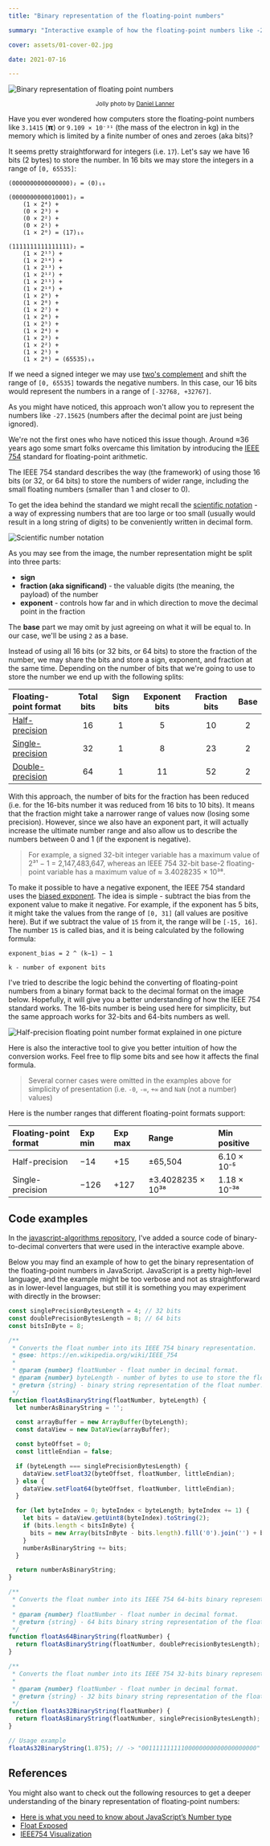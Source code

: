 ```yaml
---
title: "Binary representation of the floating-point numbers"

summary: "Interactive example of how the floating-point numbers like -27.156 are stored in binary format in a computer's memory"

cover: assets/01-cover-02.jpg

date: 2021-07-16

---
```



![Binary representation of floating point numbers](assets/01-cover-02.jpg)

<center>
  <small>
    Jolly photo by <a href="https://unsplash.com/@daniellanner?utm_source=unsplash&utm_medium=referral&utm_content=creditCopyText">Daniel Lanner</a>
  </small>
</center>

Have you ever wondered how computers store the floating-point numbers like `3.1415` (𝝿) or `9.109 × 10⁻³¹` (the mass of the electron in kg) in the memory which is limited by a finite number of ones and zeroes (aka bits)?

It seems pretty straightforward for integers (i.e. `17`). Let's say we have 16 bits (2 bytes) to store the number. In 16 bits we may store the integers in a range of `[0, 65535]`:

```text
(0000000000000000)₂ = (0)₁₀

(0000000000010001)₂ =
    (1 × 2⁴) +
    (0 × 2³) +
    (0 × 2²) +
    (0 × 2¹) +
    (1 × 2⁰) = (17)₁₀

(1111111111111111)₂ =
    (1 × 2¹⁵) +
    (1 × 2¹⁴) +
    (1 × 2¹³) +
    (1 × 2¹²) +
    (1 × 2¹¹) +
    (1 × 2¹⁰) +
    (1 × 2⁹) +
    (1 × 2⁸) +
    (1 × 2⁷) +
    (1 × 2⁶) +
    (1 × 2⁵) +
    (1 × 2⁴) +
    (1 × 2³) +
    (1 × 2²) +
    (1 × 2¹) +
    (1 × 2⁰) = (65535)₁₀
```

If we need a signed integer we may use [two's complement](https://en.wikipedia.org/wiki/Two%27s_complement) and shift the range of `[0, 65535]` towards the negative numbers. In this case, our 16 bits would represent the numbers in a range of `[-32768, +32767]`.

As you might have noticed, this approach won't allow you to represent the numbers like `-27.15625` (numbers after the decimal point are just being ignored).

We're not the first ones who have noticed this issue though. Around ≈36 years ago some smart folks overcame this limitation by introducing the [IEEE 754](https://en.wikipedia.org/wiki/IEEE_754) standard for floating-point arithmetic.

The IEEE 754 standard describes the way (the framework) of using those 16 bits (or 32, or 64 bits) to store the numbers of wider range, including the small floating numbers (smaller than 1 and closer to 0).

To get the idea behind the standard we might recall the [scientific notation](https://en.wikipedia.org/wiki/Scientific_notation) - a way of expressing numbers that are too large or too small (usually would result in a long string of digits) to be conveniently written in decimal form.

![Scientific number notation](assets/03-scientific-notation.png)

As you may see from the image, the number representation might be split into three parts:

- **sign**
- **fraction (aka significand)** - the valuable digits (the meaning, the payload) of the number
- **exponent** - controls how far and in which direction to move the decimal point in the fraction

The **base** part we may omit by just agreeing on what it will be equal to. In our case, we'll be using `2` as a base.

Instead of using all 16 bits (or 32 bits, or 64 bits) to store the fraction of the number, we may share the bits and store a sign, exponent, and fraction at the same time. Depending on the number of bits that we're going to use to store the number we end up with the following splits:


| Floating-point format | Total bits | Sign bits | Exponent bits | Fraction bits | Base |
| :-------------------- | :--------: | :-------: | :-----------: | :--------------: | :--: |
| [Half-precision](https://en.wikipedia.org/wiki/Half-precision_floating-point_format)        | 16         | 1         | 5             | 10               | 2    |
| [Single-precision](https://en.wikipedia.org/wiki/Single-precision_floating-point_format)      | 32         | 1         | 8             | 23               | 2    |
| [Double-precision](https://en.wikipedia.org/wiki/Double-precision_floating-point_format)      | 64         | 1         | 11            | 52               | 2    |

With this approach, the number of bits for the fraction has been reduced (i.e. for the 16-bits number it was reduced from 16 bits to 10 bits). It means that the fraction might take a narrower range of values now (losing some precision). However, since we also have an exponent part, it will actually increase the ultimate number range and also allow us to describe the numbers between 0 and 1 (if the exponent is negative).

> For example, a signed 32-bit integer variable has a maximum value of 2³¹ − 1 = 2,147,483,647, whereas an IEEE 754 32-bit base-2 floating-point variable has a maximum value of ≈ 3.4028235 × 10³⁸.

To make it possible to have a negative exponent, the IEEE 754 standard uses the [biased exponent](https://en.wikipedia.org/wiki/Exponent_bias). The idea is simple - subtract the bias from the exponent value to make it negative. For example, if the exponent has 5 bits, it might take the values from the range of `[0, 31]` (all values are positive here). But if we subtract the value of `15` from it, the range will be `[-15, 16]`. The number `15` is called bias, and it is being calculated by the following formula:

```
exponent_bias = 2 ^ (k−1) − 1

k - number of exponent bits
```

I've tried to describe the logic behind the converting of floating-point numbers from a binary format back to the decimal format on the image below. Hopefully, it will give you a better understanding of how the IEEE 754 standard works. The 16-bits number is being used here for simplicity, but the same approach works for 32-bits and 64-bits numbers as well.

![Half-precision floating point number format explained in one picture](assets/02-half-precision-floating-point-number-explained.png)

Here is also the interactive tool to give you better intuition of how the conversion works. Feel free to flip some bits and see how it affects the final formula.

<InteractivePostArea title="👉🏻 Half-precision (16 bits) floating point format">
  <Formula />
</InteractivePostArea>

> Several corner cases were omitted in the examples above for simplicity of presentation (i.e. `-0`, `-∞`, `+∞` and `NaN` (not a number) values)

Here is the number ranges that different floating-point formats support:

| Floating-point format | Exp min | Exp max | Range            | Min positive |
| :-------------------- | :------ | :------ | :--------------- | :----------- |
| Half-precision        | −14     | +15     | ±65,504          | 6.10 × 10⁻⁵  |
| Single-precision      | −126    | +127    | ±3.4028235 × 10³⁸| 1.18 × 10⁻³⁸ |

## Code examples

In the [javascript-algorithms repository](https://github.com/trekhleb/javascript-algorithms/tree/master/src/algorithms/math/binary-floating-point), I've added a source code of binary-to-decimal converters that were used in the interactive example above.

Below you may find an example of how to get the binary representation of the floating-point numbers in JavaScript. JavaScript is a pretty high-level language, and the example might be too verbose and not as straightforward as in lower-level languages, but still it is something you may experiment with directly in the browser:

```javascript
const singlePrecisionBytesLength = 4; // 32 bits
const doublePrecisionBytesLength = 8; // 64 bits
const bitsInByte = 8;

/**
 * Converts the float number into its IEEE 754 binary representation.
 * @see: https://en.wikipedia.org/wiki/IEEE_754
 *
 * @param {number} floatNumber - float number in decimal format.
 * @param {number} byteLength - number of bytes to use to store the float number.
 * @return {string} - binary string representation of the float number.
 */
function floatAsBinaryString(floatNumber, byteLength) {
  let numberAsBinaryString = '';

  const arrayBuffer = new ArrayBuffer(byteLength);
  const dataView = new DataView(arrayBuffer);

  const byteOffset = 0;
  const littleEndian = false;

  if (byteLength === singlePrecisionBytesLength) {
    dataView.setFloat32(byteOffset, floatNumber, littleEndian);
  } else {
    dataView.setFloat64(byteOffset, floatNumber, littleEndian);
  }

  for (let byteIndex = 0; byteIndex < byteLength; byteIndex += 1) {
    let bits = dataView.getUint8(byteIndex).toString(2);
    if (bits.length < bitsInByte) {
      bits = new Array(bitsInByte - bits.length).fill('0').join('') + bits;
    }
    numberAsBinaryString += bits;
  }

  return numberAsBinaryString;
}

/**
 * Converts the float number into its IEEE 754 64-bits binary representation.
 *
 * @param {number} floatNumber - float number in decimal format.
 * @return {string} - 64 bits binary string representation of the float number.
 */
function floatAs64BinaryString(floatNumber) {
  return floatAsBinaryString(floatNumber, doublePrecisionBytesLength);
}

/**
 * Converts the float number into its IEEE 754 32-bits binary representation.
 *
 * @param {number} floatNumber - float number in decimal format.
 * @return {string} - 32 bits binary string representation of the float number.
 */
function floatAs32BinaryString(floatNumber) {
  return floatAsBinaryString(floatNumber, singlePrecisionBytesLength);
}

// Usage example
floatAs32BinaryString(1.875); // -> "00111111111100000000000000000000"
```

## References

You might also want to check out the following resources to get a deeper understanding of the binary representation of floating-point numbers:

- [Here is what you need to know about JavaScript’s Number type](https://indepth.dev/posts/1139/here-is-what-you-need-to-know-about-javascripts-number-type)
- [Float Exposed](https://float.exposed/)
- [IEEE754 Visualization](https://bartaz.github.io/ieee754-visualization/)
